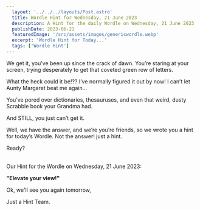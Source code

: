 ```yaml
---
  layout: '../../../layouts/Post.astro'
  title: Wordle Hint for Wednesday, 21 June 2023
  description: A Hint for the daily Wordle on Wednesday, 21 June 2023
  publishDate: 2023-06-21
  featuredImage: '/src/assets/images/genericwordle.webp'
  excerpt: 'Wordle Hint for Today...'
  tags: ['Wordle Hint']
---
```


  We get it, you’ve been up since the crack of dawn. You’re staring at your screen, trying desperately to get that coveted green row of letters. 

  What the heck could it be!??
  I’ve normally figured it out by now!
  I can’t let Aunty Margaret beat me again… 

  You’ve pored over dictionaries, thesauruses, and even that weird, dusty Scrabble book your Grandma had.

  And STILL, you just can’t get it. 

  Well, we have the answer, and we’re you’re friends, so we wrote you a hint for today’s Wordle.
  Not the answer! just a hint. 

  Ready?<br /><br />

  Our Hint for the Wordle on Wednesday, 21 June 2023:

  **"Elevate your view!"**

  Ok, we'll see you again tomorrow, 

  Just a Hint Team.
  